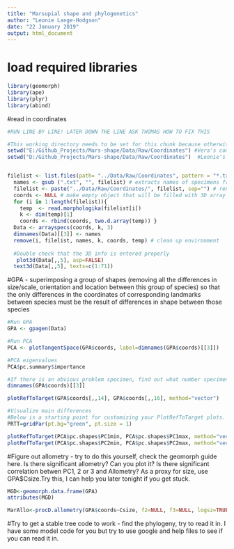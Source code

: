 ```yaml
---
title: "Marsupial shape and phylogenetics"
author: "Leonie Lange-Hodgson"
date: "22 January 2019"
output: html_document
---
```



# load required libraries

```r

library(geomorph)
library(ape)
library(plyr)
library(abind)

```
#read in coordinates
```r

#RUN LINE BY LINE! LATER DOWN THE LINE ASK THOMAS HOW TO FIX THIS

#This working directory needs to be set for this chunk because otherwise it won't find the files. It is an issue of rmd talking to R itself.
setwd("E:/Github_Projects/Mars-shape/Data/Raw/Coordinates") #Vera's computer
setwd("D:/Github_Projects/Mars-shape/Data/Raw/Coordinates")  #Leonie's computer


filelist <- list.files(path= "../Data/Raw/Coordinates", pattern = "*.txt")
  names <- gsub (".txt", "", filelist) # extracts names of specimens from the file name
  filelist <- paste("../Data/Raw/Coordinates/", filelist, sep="") # rename with path
  coords <- NULL # make empty object that will be filled with 3D array of coordinate data
  for (i in 1:length(filelist)){
    temp  <- read.morphologika(filelist[i]) 
    k <- dim(temp)[1] 
    coords <- rbind(coords, two.d.array(temp)) }
  Data <- arrayspecs(coords, k, 3) 
  dimnames(Data)[[3]] <- names
  remove(i, filelist, names, k, coords, temp) # clean up environment
  
  #Double check that the 3D info is entered properly
   plot3d(Data[,,5], asp=FALSE)
  text3d(Data[,,5], texts=c(1:71))

```

#GPA - superimposing a group of shapes (removing all the differences in size/scale, orientation and location between this group of species) so that the only differences in the coordinates of corresponding landmarks between species must be the result of differences in shape between those species
```r
#Run GPA
GPA <- gpagen(Data)

#Run PCA
PCA <- plotTangentSpace(GPA$coords, label=dimnames(GPA$coords)[[3]])

#PCA eigenvalues
PCA$pc.summary$importance

#If there is an obvious problem specimen, find out what number specimen it is on the GPA
dimnames(GPA$coords)[[3]]

plotRefToTarget(GPA$coords[,,14], GPA$coords[,,16], method="vector")

#Visualize main differences
#Below is a starting point for customizing your PlotRefToTarget plots. I recommend playing with this! This then gets fed into plotRefToTarget as per below.
PRTT=gridPar(pt.bg="green", pt.size = 1)

plotRefToTarget(PCA$pc.shapes$PC1min, PCA$pc.shapes$PC1max, method="vector", mag=0.6,gridPars = PRTT)
plotRefToTarget(PCA$pc.shapes$PC2min, PCA$pc.shapes$PC2max, method="vector")


```
#Figure out allometry - try to do this yourself, check the geomorph guide here. Is there significant allometry? Can you plot it? Is there significant correlation betwen PC1, 2 or 3 and Allometry? As a proxy for size, use GPA$Csize.Try this, I can help you later tonight if you get stuck.

```r
MGD<-geomorph.data.frame(GPA)
attributes(MGD)

MarAllo<-procD.allometry(GPA$coords~Csize, f2=NULL, f3=NULL, logsz=TRUE, data=GPA, iter=149, print.progress=FALSE)


```

#Try to get a stable tree code to work - find the phylogeny, try to read it in. I have some model code for you but try to use google and help files to see if you can read it in.

```r


```